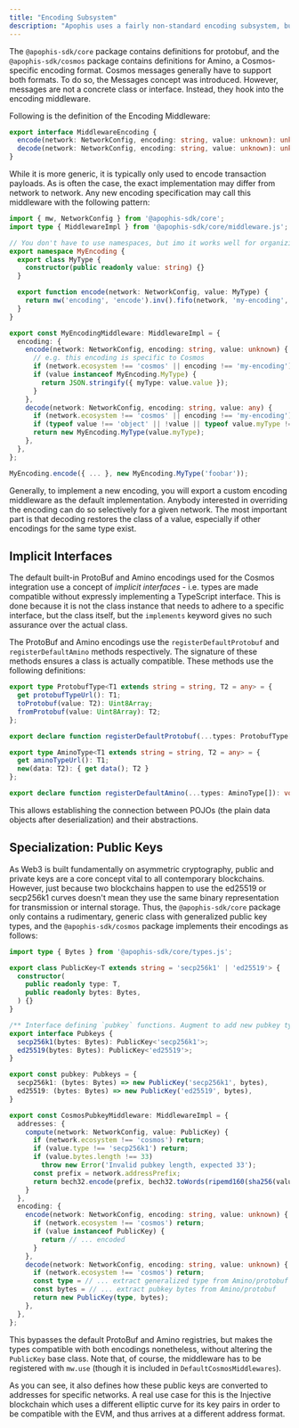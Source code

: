 ```yaml
---
title: "Encoding Subsystem"
description: "Apophis uses a fairly non-standard encoding subsystem, built on top of its middleware subsystem."
---
```


The `@apophis-sdk/core` package contains definitions for protobuf, and the `@apophis-sdk/cosmos`
package contains definitions for Amino, a Cosmos-specific encoding format. Cosmos messages generally
have to support both formats. To do so, the Messages concept was introduced. However, messages are
not a concrete class or interface. Instead, they hook into the encoding middleware.

Following is the definition of the Encoding Middleware:

```ts
export interface MiddlewareEncoding {
  encode(network: NetworkConfig, encoding: string, value: unknown): unknown;
  decode(network: NetworkConfig, encoding: string, value: unknown): unknown;
}
```

While it is more generic, it is typically only used to encode transaction payloads. As is often the
case, the exact implementation may differ from network to network. Any new encoding specification
may call this middleware with the following pattern:

```ts
import { mw, NetworkConfig } from '@apophis-sdk/core';
import type { MiddlewareImpl } from '@apophis-sdk/core/middleware.js';

// You don't have to use namespaces, but imo it works well for organizing messages
export namespace MyEncoding {
  export class MyType {
    constructor(public readonly value: string) {}
  }

  export function encode(network: NetworkConfig, value: MyType) {
    return mw('encoding', 'encode').inv().fifo(network, 'my-encoding', value);
  }
}

export const MyEncodingMiddleware: MiddlewareImpl = {
  encoding: {
    encode(network: NetworkConfig, encoding: string, value: unknown) {
      // e.g. this encoding is specific to Cosmos
      if (network.ecosystem !== 'cosmos' || encoding !== 'my-encoding') return;
      if (value instanceof MyEncoding.MyType) {
        return JSON.stringify({ myType: value.value });
      }
    },
    decode(network: NetworkConfig, encoding: string, value: any) {
      if (network.ecosystem !== 'cosmos' || encoding !== 'my-encoding') return;
      if (typeof value !== 'object' || !value || typeof value.myType !== 'string') return;
      return new MyEncoding.MyType(value.myType);
    },
  },
};

MyEncoding.encode({ ... }, new MyEncoding.MyType('foobar'));
```

Generally, to implement a new encoding, you will export a custom encoding middleware as the default
implementation. Anybody interested in overriding the encoding can do so selectively for a given
network. The most important part is that decoding restores the class of a value, especially if other
encodings for the same type exist.

## Implicit Interfaces
The default built-in ProtoBuf and Amino encodings used for the Cosmos integration use a concept of
*implicit interfaces* - i.e. types are made compatible without expressly implementing a TypeScript
interface. This is done because it is not the class instance that needs to adhere to a specific
interface, but the class itself, but the `implements` keyword gives no such assurance over the
actual class.

The ProtoBuf and Amino encodings use the `registerDefaultProtobuf` and `registerDefaultAmino`
methods respectively. The signature of these methods ensures a class is actually compatible. These
methods use the following definitions:

```ts @apophis-sdk/core/encoding/protobuf/any.ts
export type ProtobufType<T1 extends string = string, T2 = any> = {
  get protobufTypeUrl(): T1;
  toProtobuf(value: T2): Uint8Array;
  fromProtobuf(value: Uint8Array): T2;
};

export declare function registerDefaultProtobuf(...types: ProtobufType[]): void;
```

```ts @apophis-sdk/cosmos/encoding/amino.ts
export type AminoType<T1 extends string = string, T2 = any> = {
  get aminoTypeUrl(): T1;
  new(data: T2): { get data(); T2 }
};

export declare function registerDefaultAmino(...types: AminoType[]): void;
```

This allows establishing the connection between POJOs (the plain data objects after deserialization)
and their abstractions.

## Specialization: Public Keys
As Web3 is built fundamentally on asymmetric cryptography, public and private keys are a core concept
vital to all contemporary blockchains. However, just because two blockchains happen to use the
ed25519 or secp256k1 curves doesn't mean they use the same binary representation for transmission or
internal storage. Thus, the `@apophis-sdk/core` package only contains a rudimentary, generic
class with generalized public key types, and the `@apophis-sdk/cosmos` package implements their
encodings as follows:

```ts @apophis-sdk/core/crypto/pubkey.ts
import type { Bytes } from '@apophis-sdk/core/types.js';

export class PublicKey<T extends string = 'secp256k1' | 'ed25519'> {
  constructor(
    public readonly type: T,
    public readonly bytes: Bytes,
  ) {}
}

/** Interface defining `pubkey` functions. Augment to add new pubkey types. */
export interface Pubkeys {
  secp256k1(bytes: Bytes): PublicKey<'secp256k1'>;
  ed25519(bytes: Bytes): PublicKey<'ed25519'>;
}

export const pubkey: Pubkeys = {
  secp256k1: (bytes: Bytes) => new PublicKey('secp256k1', bytes),
  ed25519: (bytes: Bytes) => new PublicKey('ed25519', bytes),
}
```

```ts @apophis-sdk/cosmos/crypto/pubkey.ts
export const CosmosPubkeyMiddleware: MiddlewareImpl = {
  addresses: {
    compute(network: NetworkConfig, value: PublicKey) {
      if (network.ecosystem !== 'cosmos') return;
      if (value.type !== 'secp256k1') return;
      if (value.bytes.length !== 33)
        throw new Error('Invalid pubkey length, expected 33');
      const prefix = network.addressPrefix;
      return bech32.encode(prefix, bech32.toWords(ripemd160(sha256(value.bytes))));
    }
  },
  encoding: {
    encode(network: NetworkConfig, encoding: string, value: unknown) {
      if (network.ecosystem !== 'cosmos') return;
      if (value instanceof PublicKey) {
        return // ... encoded
      }
    },
    decode(network: NetworkConfig, encoding: string, value: unknown) {
      if (network.ecosystem !== 'cosmos') return;
      const type = // ... extract generalized type from Amino/protobuf
      const bytes = // ... extract pubkey bytes from Amino/protobuf
      return new PublicKey(type, bytes);
    },
  },
};
```

This bypasses the default ProtoBuf and Amino registries, but makes the types compatible with both
encodings nonetheless, without altering the `PublicKey` base class. Note that, of course, the
middleware has to be registered with `mw.use` (though it is included in `DefaultCosmosMiddlewares`).

As you can see, it also defines how these public keys are converted to addresses for specific
networks. A real use case for this is the Injective blockchain which uses a different elliptic
curve for its key pairs in order to be compatible with the EVM, and thus arrives at a different
address format.
